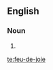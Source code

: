 ==English==
===Noun===
{{en-noun|feux-de-joie}}

# {{alternative form of|[[feu de joie]]}}

[[te:feu-de-joie]]